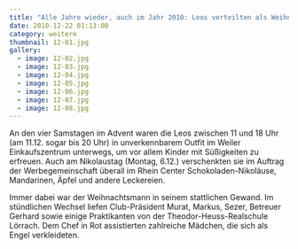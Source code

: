 ```yaml
---
title: "Alle Jahre wieder, auch im Jahr 2010: Leos verteilten als Weihnachtsmänner und Engel zentnerweise Süßigkeiten"
date: 2010-12-22 01:13:00
category: weitere
thumbnail: 12-01.jpg
gallery:
  - image: 12-02.jpg
  - image: 12-03.jpg
  - image: 12-04.jpg
  - image: 12-05.jpg
  - image: 12-06.jpg
  - image: 12-07.jpg
  - image: 12-08.jpg
---
```


An den vier Samstagen im Advent waren die Leos zwischen 11 und 18 Uhr (am 11.12. sogar bis 20 Uhr) in unverkennbarem Outfit im Weiler Einkaufszentrum unterwegs, um vor allem Kinder mit Süßigkeiten zu erfreuen. Auch am Nikolaustag (Montag, 6.12.) verschenkten sie im Auftrag der Werbegemeinschaft überall im Rhein Center Schokoladen-Nikoläuse, Mandarinen, Äpfel und andere Leckereien.

Immer dabei war der Weihnachtsmann in seinem stattlichen Gewand. Im stündlichen Wechsel liefen Club-Präsident Murat, Markus, Sezer, Betreuer Gerhard sowie einige Praktikanten von der Theodor-Heuss-Realschule Lörrach. Dem Chef in Rot assistierten zahlreiche Mädchen, die sich als Engel verkleideten.
